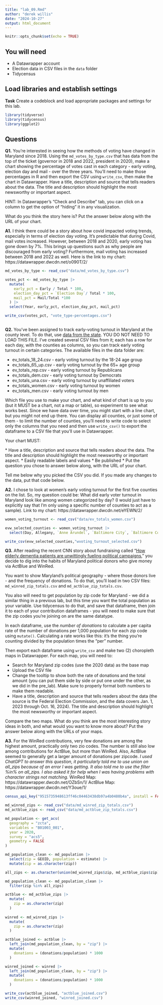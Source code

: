 ```yaml
---
title: "lab_09.Rmd"
author: "derek willis"
date: "2024-10-27"
output: html_document
---
```


```r
knitr::opts_chunk$set(echo = TRUE)
```

## You will need

-   A Datawrapper account
-   Election data in CSV files in the `data` folder
-   Tidycensus

## Load libraries and establish settings

**Task** Create a codeblock and load appropriate packages and settings for this lab.

```r
library(tidyverse)
library(tidycensus)
library(ggplot2)
```

## Questions

**Q1.** You're interested in seeing how the methods of voting have changed in Maryland since 2018. Using the `md_votes_by_type.csv` that has data from the top of the ticket (governor in 2018 and 2022, president in 2020), make a chart showing the percentage of votes cast in each category - early voting, election day and mail - over the three years. You'll need to make those percentages in R and then export the CSV using `write_csv`, then make the chart in Datawrapper. Have a title, description and source that tells readers about the data. The title and description should highlight the most newsworthy or important aspect.

HINT: In Datawrapper's "Check and Describe" tab, you can click on a column to get the option of "hiding" it in any visualization.

What do you think the story here is? Put the answer below along with the URL of your chart.

**A1.** I think there could be a story about how covid impacted voting trends, especially in terms of election day voting. It's predictable that during Covid, mail votes increased. However, between 2018 and 2020, early voting has gone down by 7%. This brings up questions such as why people are discouraged from early voting? Furthermore, mail voting has increased between 2018 and 2022 as well. Here is the link to my chart: https://datawrapper.dwcdn.net/o090T/2/

```r
md_votes_by_type <- read_csv("data/md_votes_by_type.csv")

votes_pct <- md_votes_by_type |>
  mutate(
    early_pct = Early / Total * 100,
    election_day_pct = `Election Day`/ Total * 100, 
    mail_pct = Mail/Total *100
  ) |>
  select(Year, early_pct, election_day_pct, mail_pct)

write_csv(votes_pct, "vote_type-percentages.csv")
  
```
**Q2.** You've been assigned to track early-voting turnout in Maryland at the county level. To do that, use [data from the state](https://elections.maryland.gov/press_room/2024_stats/PG24/EarlyVoting%20RAW%20data.csv). YOU DO NOT NEED TO LOAD THIS FILE. I've created several CSV files from it; each has a row for each day, with the counties as columns, so you can track early voting turnout in certain categories. The available files in the data folder are:

* ev_totals_18_24.csv - early voting turnout by the 18-24 age group
* ev_totals_65_up.csv - early voting turnout by the 65+ age group
* ev_totals_rep.csv - early voting turnout by Republicans
* ev_totals_dem.csv - early voting turnout by Democrats
* ev_totals_una.csv - early voting turnout by unaffiliated voters
* ev_totals_women.csv - early voting turnout by women
* ev_totals_men.csv - early voting turnout by men

Which file you use to make your chart, and what kind of chart is up to you (but it MUST be a chart, not a map or table), so experiment to see what works best. Since we have data over time, you might start with a line chart, but you might not end up there. You can display all counties, or just some of them - to limit the number of counties, you'll need to write code to select only the columns that you need and then use `write_csv()` to export the dataframe to a CSV file that you'll use in Datawrapper.

Your chart MUST: 

\* Have a title, description and source that tells readers about the data. The title and description should highlight the most newsworthy or important aspect. 
\* Easily readable labels and values 
\* Be published
\* Put the question you chose to answer below along, with the URL of your chart.

Tell me below why you picked the CSV you did. If you made any changes to the data, put that code below.

**A2.** I chose to look at women's early voting turnout for the first five counties on the list. So, my question could be: What did early voter turnout in Maryland look like among women categorized by day? (I would just have to explicitly say that I'm only using a specific number of counties to act as a sample). Link to my chart: https://datawrapper.dwcdn.net/eYEWN/2/

```r
women_voting_turnout <- read_csv("data/ev_totals_women.csv")

evw_selected_counties <- women_voting_turnout |>
  select(Day, Allegany, `Anne Arundel`, `Baltimore City`, `Baltimore County`, Calvert)

write_csv(evw_selected_counties,"wvoting_turnout_selected.csv")
```

**Q3.** After reading the recent CNN story about fundraising called "[How elderly dementia patients are unwittingly fueling political campaigns](https://www.cnn.com/interactive/2024/10/politics/political-fundraising-elderly-election-invs-dg/)," you decide to dig into the habits of Maryland political donors who give money via ActBlue and WinRed.

You want to show Maryland's political geography - where those donors live - and the frequency of donations. To do that, you'll load in two CSV files: `md_winred_zip_totals.csv` and `md_actblue_zip_totals.csv`.

You also will need to get population by zip code for Maryland - we did a similar thing in a previous lab, but this time you want the total population as your variable. Use tidycensus to do that, and save that dataframe, then join it to each of your contribution dataframes - you will need to make sure that the zip codes you're joining on are the same datatype.

In each dataframe, use the _number of donations_ to calculate a per capita rate of the number of donations per 1,000 population for each zip code using `mutate()`. Calculating a rate works like this: it's the thing you're counting divided by the population times the "per" number.

Then export each dataframe using `write_csv` and make two (2) choropleth maps in Datawrapper. For each map, you will need to:

-   Search for Maryland zip codes (use the 2020 data) as the base map
-   Upload the CSV file
-   Change the tooltip to show both the rate of donations and the total amount (you can put them side by side or put one under the other, as we did in the pre_lab). Make sure to properly format both numbers to make them readable.
-   Have a title, description and source that tells readers about the data (the source is the Federal Election Commission, and the data covers Jan. 1, 2023 through Oct. 16, 2024). The title and description should highlight the most newsworthy or important aspect.

Compare the two maps. What do you think are the most interesting story ideas in both, and what would you want to know more about? Put the answer below along with the URLs of your maps.

**A3.** For the WinRed contributions, very few donations are among the highest amount, practically only two zio codes. The number is still also low among contributions for ActBlue, but more than WinRed. Also, ActBlue seemed to generally get a larger amount of donations per zipcode. *I used ChatGPT to answer this question, it particularly told me to use union on all_zips because of an error I was getting. It also told me to use the filter %in% on all_zips. I also asked it for help when I was having problems with character strings not matching.*
WinRed Map: https://datawrapper.dwcdn.net/OZbSn/1/
ActBlue Map: https://datawrapper.dwcdn.net/Y3oue/1/


```r

census_api_key("9515735948613ff46c04463438db97a4b0480b4a", install = FALSE, overwrite = TRUE)

md_winred_zips <- read_csv("data/md_winred_zip_totals.csv")
md_actblue_zips <- read_csv("data/md_actblue_zip_totals.csv")

md_population <- get_acs(
  geography = "zcta",
  variables = "B01003_001",
  year = 2020, 
  survey = "acs5", 
  geometry = FALSE
)

md_population_clean <- md_population |>
  select(zip = GEOID, population = estimate) |>
  mutate(zip = as.character(zip)) 

all_zips <- as.character(union(md_winred_zips$zip, md_actblue_zips$zip))

md_population_clean <- md_population_clean |>
  filter(zip %in% all_zips)

actblue <- md_actblue_zips |>
  mutate(
    zip = as.character(zip)
  )
  
winred <- md_winred_zips |>
  mutate(
    zip = as.character(zip)
  )

actblue_joined <- actblue |>
  left_join(md_population_clean, by = "zip") |>
  mutate(
    donations = (donations/population) * 1000
  )

winred_joined <- winred |>
  left_join(md_population_clean, by = "zip") |>
  mutate(
    donations = (donations/population) * 1000
  )

write_csv(actblue_joined, "actblue_joined.csv")
write_csv(winred_joined, "winred_joined.csv")
```
